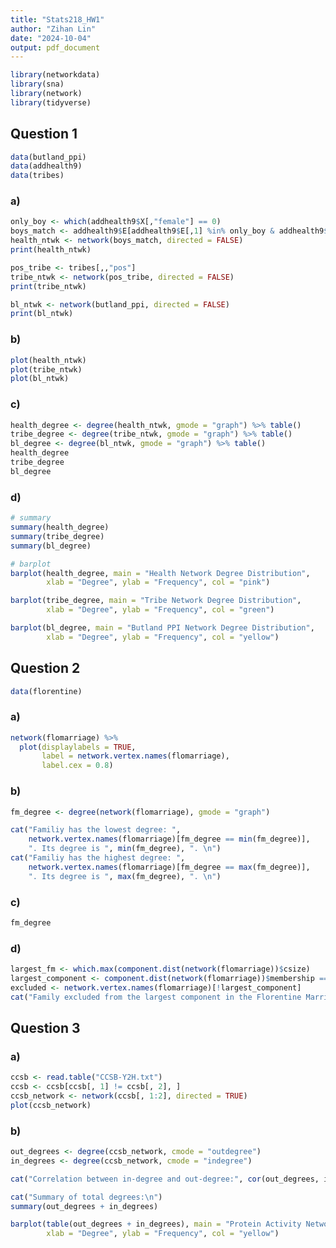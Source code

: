 ```yaml
---
title: "Stats218_HW1"
author: "Zihan Lin"
date: "2024-10-04"
output: pdf_document
---
```



```r
library(networkdata)
library(sna)
library(network)
library(tidyverse)
```


## Question 1

```r
data(butland_ppi)
data(addhealth9)
data(tribes)
```


### a)
```r
only_boy <- which(addhealth9$X[,"female"] == 0)
boys_match <- addhealth9$E[addhealth9$E[,1] %in% only_boy & addhealth9$E[,2] %in% only_boy,]
health_ntwk <- network(boys_match, directed = FALSE)
print(health_ntwk)
```


\newpage

```r
pos_tribe <- tribes[,,"pos"]
tribe_ntwk <- network(pos_tribe, directed = FALSE)
print(tribe_ntwk)

bl_ntwk <- network(butland_ppi, directed = FALSE)
print(bl_ntwk)
```

\newpage

### b)
```r
plot(health_ntwk)
plot(tribe_ntwk)
plot(bl_ntwk)
```

\newpage
### c)
```r
health_degree <- degree(health_ntwk, gmode = "graph") %>% table()
tribe_degree <- degree(tribe_ntwk, gmode = "graph") %>% table()
bl_degree <- degree(bl_ntwk, gmode = "graph") %>% table()
health_degree
tribe_degree
bl_degree
```

\newpage
### d)
```r
# summary
summary(health_degree)
summary(tribe_degree)
summary(bl_degree)
```

```r
# barplot
barplot(health_degree, main = "Health Network Degree Distribution",
        xlab = "Degree", ylab = "Frequency", col = "pink")
```

\newpage

```r
barplot(tribe_degree, main = "Tribe Network Degree Distribution",
        xlab = "Degree", ylab = "Frequency", col = "green")

barplot(bl_degree, main = "Butland PPI Network Degree Distribution",
        xlab = "Degree", ylab = "Frequency", col = "yellow")
```

\newpage
## Question 2
```r
data(florentine)
```

### a)
```r
network(flomarriage) %>% 
  plot(displaylabels = TRUE, 
       label = network.vertex.names(flomarriage), 
       label.cex = 0.8)
```

### b)
```r
fm_degree <- degree(network(flomarriage), gmode = "graph")

cat("Familiy has the lowest degree: ", 
    network.vertex.names(flomarriage)[fm_degree == min(fm_degree)], 
    ". Its degree is ", min(fm_degree), ". \n")
cat("Familiy has the highest degree: ", 
    network.vertex.names(flomarriage)[fm_degree == max(fm_degree)], 
    ". Its degree is ", max(fm_degree), ". \n")
```

\newpage
### c)
```r
fm_degree
```

### d)
```r
largest_fm <- which.max(component.dist(network(flomarriage))$csize)
largest_component <- component.dist(network(flomarriage))$membership == largest_fm
excluded <- network.vertex.names(flomarriage)[!largest_component]
cat("Family excluded from the largest component in the Florentine Marriage Network: ", excluded)
```

\newpage
## Question 3
### a)
```r
ccsb <- read.table("CCSB-Y2H.txt")
ccsb <- ccsb[ccsb[, 1] != ccsb[, 2], ]
ccsb_network <- network(ccsb[, 1:2], directed = TRUE)
plot(ccsb_network)
```

\newpage
### b)
```r
out_degrees <- degree(ccsb_network, cmode = "outdegree")
in_degrees <- degree(ccsb_network, cmode = "indegree")

cat("Correlation between in-degree and out-degree:", cor(out_degrees, in_degrees), "\n")

cat("Summary of total degrees:\n")
summary(out_degrees + in_degrees)

barplot(table(out_degrees + in_degrees), main = "Protein Activity Network Degree Distribution",
        xlab = "Degree", ylab = "Frequency", col = "yellow")
```





















